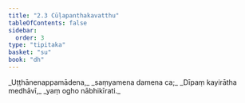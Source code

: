 ```yaml
---
title: "2.3 Cūḷapanthakavatthu"
tableOfContents: false
sidebar:
  order: 3
type: "tipitaka"
basket: "su"
book: "dh"
---
```



<DynamicBreadcrumb />

<Division number="25" book="dh" bookNo="18" page="17">

<Paragraph number="27" type="verses" book="dh">
_Uṭṭhānenappamādena,_  
_saṃyamena damena ca;_  
_Dīpaṃ kayirātha medhāvī,_  
_yaṃ ogho nābhikīrati._
</Paragraph>
</Division>